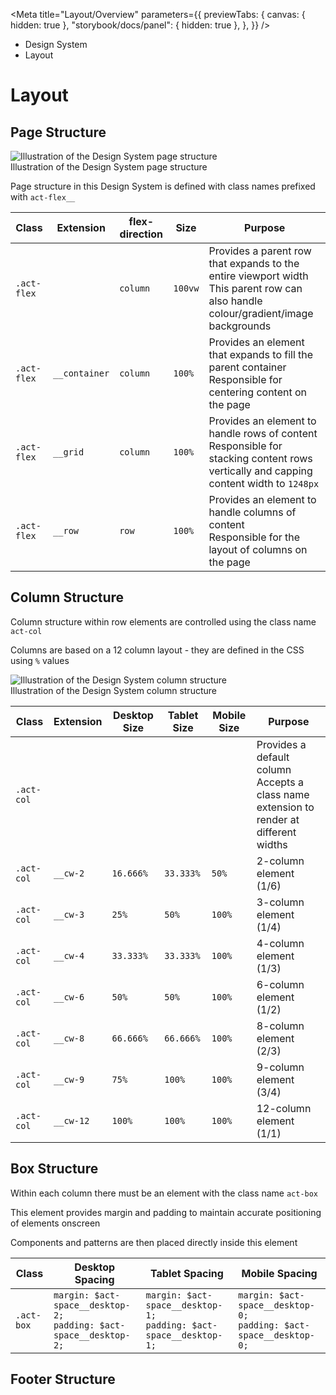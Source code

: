 
<Meta
	title="Layout/Overview"
	parameters={{
		previewTabs: {
			canvas: { hidden: true },
			"storybook/docs/panel": { hidden: true },
		},
	}}
/>

<div className="act-docs-container">
	<Masthead />
	<main className="act-body">
		<div className="act-flex act-flex-light-purple">
			<div className="act-flex__container act-flex__container-padding-trim">
				<div className="act-flex__grid">
					<div className="act-flex__row">
						<div className="act-col__cw-12">
							<div className="act-box">
								<div className="act-breadcrumbs">
									<ul className="act-breadcrumbs__container">
										<li className="act-breadcrumbs__crumb act-h6">
											<LinkTo className="act-breadcrumbs__crumb__link" kind="system-introduction--page">
												Design System <i className="fa-solid fa-angle-right"></i>
											</LinkTo>
										</li>
										<li className="act-breadcrumbs__crumb act-h6">
											<LinkTo className="act-breadcrumbs__crumb__link" kind="layout-overview--page">
												Layout <i className="fa-solid fa-angle-right"></i>
											</LinkTo>
										</li>
									</ul>
								</div>
								<h1>Layout</h1>
							</div>
						</div>
					</div>
				</div>
			</div>
		</div>
		<div className="act-flex">
			<div className="act-flex__container">
				<div className="act-flex__grid">
					<div className="act-flex__row">
						<div className="act-col__cw-12">
							<div className="act-box">
								<h2>Page Structure</h2>
								<div className="act-img">
									<img src="/images/3-layout-page-rows-1.png" alt="Illustration of the Design System page structure" />
									<div className="act-img__description act-p-small">
										<i class="fa-solid fa-circle-info"></i> Illustration of the Design System page structure
									</div>
								</div>
								<p>
									Page structure in this Design System is defined with class names prefixed with <code>act-flex__</code>
								</p>
								<div className="act-table-container">
									<table>
										<thead>
											<tr>
												<th>Class</th>
												<th>Extension</th>
												<th>flex-direction</th>
												<th>Size</th>
												<th>Purpose</th>
											</tr>
										</thead>
										<tbody>
											<tr>
												<td>
													<code>.act-flex</code>
												</td>
												<td>&nbsp;</td>
												<td>
													<code>column</code>
												</td>
												<td>
													<code>100vw</code>
												</td>
												<td>
													Provides a parent row that expands to the entire viewport width
													<br />
													This parent row can also handle colour/gradient/image backgrounds
												</td>
											</tr>
											<tr>
												<td>
													<code>.act-flex</code>
												</td>
												<td>
													<code>__container</code>
												</td>
												<td>
													<code>column</code>
												</td>
												<td>
													<code>100%</code>
												</td>
												<td>
													Provides an element that expands to fill the parent container
													<br />
													Responsible for centering content on the page
												</td>
											</tr>
											<tr>
												<td>
													<code>.act-flex</code>
												</td>
												<td>
													<code>__grid</code>
												</td>
												<td>
													<code>column</code>
												</td>
												<td>
													<code>100%</code>
												</td>
												<td>
													Provides an element to handle rows of content
													<br />
													Responsible for stacking content rows vertically and capping content width to <code>1248px</code>
												</td>
											</tr>
											<tr>
												<td>
													<code>.act-flex</code>
												</td>
												<td>
													<code>__row</code>
												</td>
												<td>
													<code>row</code>
												</td>
												<td>
													<code>100%</code>
												</td>
												<td>
													Provides an element to handle columns of content
													<br />
													Responsible for the layout of columns on the page
												</td>
											</tr>
										</tbody>
									</table>
								</div>
							</div>
						</div>
					</div>
					<div className="act-flex__row">
						<div className="act-col__cw-12">
							<div className="act-box">
								<h2>Column Structure</h2>
								<p>
									Column structure within row elements are controlled using the class name <code>act-col</code>
								</p>
								<p>
									Columns are based on a 12 column layout - they are defined in the CSS using <code>%</code> values
								</p>
								<div className="act-img">
									<img src="/images/3-layout-page-columns-1.png" alt="Illustration of the Design System column structure" />
									<div className="act-img__description act-p-small">
										<i class="fa-solid fa-circle-info"></i> Illustration of the Design System column structure
									</div>
								</div>
								<div className="act-table-container">
									<table>
										<thead>
											<tr>
												<th>Class</th>
												<th>Extension</th>
												<th>Desktop Size</th>
												<th>Tablet Size</th>
												<th>Mobile Size</th>
												<th>Purpose</th>
											</tr>
										</thead>
										<tbody>
											<tr>
												<td>
													<code>.act-col</code>
												</td>
												<td>&nbsp;</td>
												<td>&nbsp;</td>
												<td>&nbsp;</td>
												<td>&nbsp;</td>
												<td>
													Provides a default column
													<br />
													Accepts a class name extension to render at different widths
												</td>
											</tr>
											<tr>
												<td>
													<code>.act-col</code>
												</td>
												<td>
													<code>__cw-2</code>
												</td>
												<td>
													<code>16.666%</code>
												</td>
												<td>
													<code>33.333%</code>
												</td>
												<td>
													<code>50%</code>
												</td>
												<td>2-column element (1/6)</td>
											</tr>
											<tr>
												<td>
													<code>.act-col</code>
												</td>
												<td>
													<code>__cw-3</code>
												</td>
												<td>
													<code>25%</code>
												</td>
												<td>
													<code>50%</code>
												</td>
												<td>
													<code>100%</code>
												</td>
												<td>3-column element (1/4)</td>
											</tr>
											<tr>
												<td>
													<code>.act-col</code>
												</td>
												<td>
													<code>__cw-4</code>
												</td>
												<td>
													<code>33.333%</code>
												</td>
												<td>
													<code>33.333%</code>
												</td>
												<td>
													<code>100%</code>
												</td>
												<td>4-column element (1/3)</td>
											</tr>
											<tr>
												<td>
													<code>.act-col</code>
												</td>
												<td>
													<code>__cw-6</code>
												</td>
												<td>
													<code>50%</code>
												</td>
												<td>
													<code>50%</code>
												</td>
												<td>
													<code>100%</code>
												</td>
												<td>6-column element (1/2)</td>
											</tr>
											<tr>
												<td>
													<code>.act-col</code>
												</td>
												<td>
													<code>__cw-8</code>
												</td>
												<td>
													<code>66.666%</code>
												</td>
												<td>
													<code>66.666%</code>
												</td>
												<td>
													<code>100%</code>
												</td>
												<td>8-column element (2/3)</td>
											</tr>
											<tr>
												<td>
													<code>.act-col</code>
												</td>
												<td>
													<code>__cw-9</code>
												</td>
												<td>
													<code>75%</code>
												</td>
												<td>
													<code>100%</code>
												</td>
												<td>
													<code>100%</code>
												</td>
												<td>9-column element (3/4)</td>
											</tr>
											<tr>
												<td>
													<code>.act-col</code>
												</td>
												<td>
													<code>__cw-12</code>
												</td>
												<td>
													<code>100%</code>
												</td>
												<td>
													<code>100%</code>
												</td>
												<td>
													<code>100%</code>
												</td>
												<td>12-column element (1/1)</td>
											</tr>
										</tbody>
									</table>
								</div>
							</div>
						</div>
					</div>
					<div className="act-flex__row">
						<div className="act-col__cw-12">
							<div className="act-box">
								<h2>Box Structure</h2>
								<p>
									Within each column there must be an element with the class name <code>act-box</code>
								</p>
								<p>This element provides margin and padding to maintain accurate positioning of elements onscreen</p>
								<p>Components and patterns are then placed directly inside this element</p>
								<div className="act-table-container">
									<table>
										<thead>
											<tr>
												<th>Class</th>
												<th>Desktop Spacing</th>
												<th>Tablet Spacing</th>
												<th>Mobile Spacing</th>
											</tr>
										</thead>
										<tbody>
											<tr>
												<td>
													<code>.act-box</code>
												</td>
												<td>
													<code>margin: $act-space__desktop-2;</code>
													<br />
													<code>padding: $act-space__desktop-2;</code>
												</td>
												<td>
													<code>margin: $act-space__desktop-1;</code>
													<br />
													<code>padding: $act-space__desktop-1;</code>
												</td>
												<td>
													<code>margin: $act-space__desktop-0;</code>
													<br />
													<code>padding: $act-space__desktop-0;</code>
												</td>
											</tr>
										</tbody>
									</table>
								</div>
							</div>
						</div>
					</div>
					<div className="act-flex__row">
						<div className="act-col__cw-12">
							<div className="act-box">
								<h2>Footer Structure</h2>
							</div>
						</div>
					</div>
				</div>
			</div>
		</div>
	</main>
	<footer className="act-footer">
		<AoC />
		<Footer />
	</footer>
</div>

